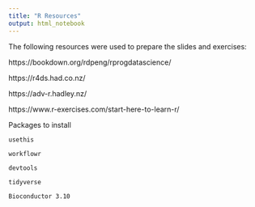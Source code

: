 ```yaml
---
title: "R Resources"
output: html_notebook
---
```


The following resources were used to prepare the slides and exercises:  

https://bookdown.org/rdpeng/rprogdatascience/

https://r4ds.had.co.nz/

https://adv-r.hadley.nz/

https://www.r-exercises.com/start-here-to-learn-r/



Packages to install

`usethis`

`workflowr`

`devtools`

`tidyverse`

`Bioconductor 3.10`


